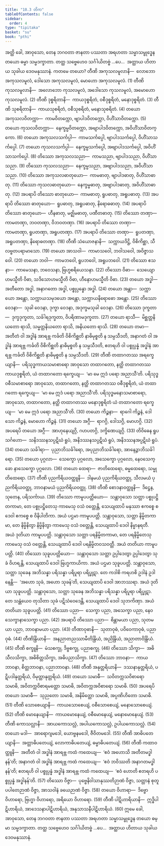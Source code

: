 ```yaml
---
title: "10.3 တိက"
tableOfContents: false
sidebar:
  order: 4
type: "tipitaka"
basket: "su"
book: "pthi"
---
```



<DynamicBreadcrumb />

<Division number="305" book="pthi">

<Paragraph number="818" book="pthi">
အတ္ထိ ခေါ, အာဝုသော, တေန ဘဂဝတာ ဇာနတာ ပဿတာ အရဟတာ သမ္မာသမ္ဗုဒ္ဓေန တယော ဓမ္မာ သမ္မဒက္ခာတာ. တတ္ထ သဗ္ဗေဟေဝ သင်္ဂါယိတဗ္ဗံ …ပေ…  အတ္ထာယ ဟိတာယ သုခါယ ဒေဝမနုဿာနံ. ကတမေ တယော?
</Paragraph>

<Paragraph number="819" book="pthi">
တီဏိ အကုသလမူလာနိ—  လောဘော အကုသလမူလံ, ဒေါသော အကုသလမူလံ, မောဟော အကုသလမူလံ. (1)
</Paragraph>

<Paragraph number="820" book="pthi">
တီဏိ ကုသလမူလာနိ—  အလောဘော ကုသလမူလံ, အဒေါသော ကုသလမူလံ, အမောဟော ကုသလမူလံ. (2)
</Paragraph>

<Paragraph number="821" book="pthi">
တီဏိ ဒုစ္စရိတာနိ—  ကာယဒုစ္စရိတံ, ဝစီဒုစ္စရိတံ, မနောဒုစ္စရိတံ. (3)
</Paragraph>

<Paragraph number="822" book="pthi">
တီဏိ သုစရိတာနိ—  ကာယသုစရိတံ, ဝစီသုစရိတံ, မနောသုစရိတံ. (4)
</Paragraph>

<Paragraph number="823" book="pthi">
တယော အကုသလဝိတက္ကာ—  ကာမဝိတက္ကော, ဗျာပါဒဝိတက္ကော, ဝိဟိံသာဝိတက္ကော. (5)
</Paragraph>

<Paragraph number="824" book="pthi">
တယော ကုသလဝိတက္ကာ—  နေက္ခမ္မဝိတက္ကော, အဗျာပါဒဝိတက္ကော, အဝိဟိံသာဝိတက္ကော. (6)
</Paragraph>

<Paragraph number="825" book="pthi">
တယော အကုသလသင်္ကပ္ပါ—  ကာမသင်္ကပ္ပေါ, ဗျာပါဒသင်္ကပ္ပေါ, ဝိဟိံသာသင်္ကပ္ပေါ. (7)
</Paragraph>

<Paragraph number="826" book="pthi">
တယော ကုသလသင်္ကပ္ပါ—  နေက္ခမ္မသင်္ကပ္ပေါ, အဗျာပါဒသင်္ကပ္ပေါ, အဝိဟိံသာသင်္ကပ္ပေါ. (8)
</Paragraph>

<Paragraph number="827" book="pthi">
တိဿော အကုသလသညာ—  ကာမသညာ, ဗျာပါဒသညာ, ဝိဟိံသာသညာ. (9)
</Paragraph>

<Paragraph number="828" book="pthi">
တိဿော ကုသလသညာ—  နေက္ခမ္မသညာ, အဗျာပါဒသညာ, အဝိဟိံသာသညာ. (10)
</Paragraph>

<Paragraph number="829" book="pthi">
တိဿော အကုသလဓာတုယော—  ကာမဓာတု, ဗျာပါဒဓာတု, ဝိဟိံသာဓာတု. (11)
</Paragraph>

<Paragraph number="830" book="pthi">
တိဿော ကုသလဓာတုယော—  နေက္ခမ္မဓာတု, အဗျာပါဒဓာတု, အဝိဟိံသာဓာတု. (12)
</Paragraph>

<Paragraph number="831" book="pthi">
အပရာပိ တိဿော ဓာတုယော—  ကာမဓာတု, ရူပဓာတု, အရူပဓာတု. (13)
</Paragraph>

<Paragraph number="832" book="pthi">
အပရာပိ တိဿော ဓာတုယော—  ရူပဓာတု, အရူပဓာတု, နိရောဓဓာတု. (14)
</Paragraph>

<Paragraph number="833" book="pthi">
အပရာပိ တိဿော ဓာတုယော—  ဟီနဓာတု, မဇ္ဈိမဓာတု, ပဏီတဓာတု. (15)
</Paragraph>

<Paragraph number="834" book="pthi">
တိဿော တဏှာ—  ကာမတဏှာ, ဘဝတဏှာ, ဝိဘဝတဏှာ. (16)
</Paragraph>

<Paragraph number="835" book="pthi">
အပရာပိ တိဿော တဏှာ—  ကာမတဏှာ, ရူပတဏှာ, အရူပတဏှာ. (17)
</Paragraph>

<Paragraph number="836" book="pthi">
အပရာပိ တိဿော တဏှာ—  ရူပတဏှာ, အရူပတဏှာ, နိရောဓတဏှာ. (18)
</Paragraph>

<Paragraph number="837" book="pthi">
တီဏိ သံယောဇနာနိ—  သက္ကာယဒိဋ္ဌိ, ဝိစိကိစ္ဆာ, သီလဗ္ဗတပရာမာသော. (19)
</Paragraph>

<Paragraph number="838" book="pthi">
တယော အာသဝါ—  ကာမာသဝေါ, ဘဝါသဝေါ, အဝိဇ္ဇာသဝေါ. (20)
</Paragraph>

<Paragraph number="839" book="pthi">
တယော ဘဝါ—  ကာမဘဝေါ, ရူပဘဝေါ, အရူပဘဝေါ. (21)
</Paragraph>

<Paragraph number="840" book="pthi">
တိဿော ဧသနာ—  ကာမေသနာ, ဘဝေသနာ, ဗြဟ္မစရိယေသနာ. (22)
</Paragraph>

<Paragraph number="841" book="pthi">
တိဿော ဝိဓာ—  သေယျောဟမသ္မီတိ ဝိဓာ, သဒိသောဟမသ္မီတိ ဝိဓာ, ဟီနောဟမသ္မီတိ ဝိဓာ. (23)
</Paragraph>

<Paragraph number="842" book="pthi">
တယော အဒ္ဓါ—  အတီတော အဒ္ဓါ, အနာဂတော အဒ္ဓါ, ပစ္စုပ္ပန္နော အဒ္ဓါ. (24)
</Paragraph>

<Paragraph number="843" book="pthi">
တယော အန္တာ—  သက္ကာယော အန္တော, သက္ကာယသမုဒယော အန္တော, သက္ကာယနိရောဓော အန္တော. (25)
</Paragraph>

<Paragraph number="844" book="pthi">
တိဿော ဝေဒနာ—  သုခါ ဝေဒနာ, ဒုက္ခာ ဝေဒနာ, အဒုက္ခမသုခါ ဝေဒနာ. (26)
</Paragraph>

<Paragraph number="845" book="pthi">
တိဿော ဒုက္ခတာ—  ဒုက္ခဒုက္ခတာ, သင်္ခါရဒုက္ခတာ, ဝိပရိဏာမဒုက္ခတာ. (27)
</Paragraph>

<Paragraph number="846" book="pthi">
တယော ရာသီ—  မိစ္ဆတ္တနိယတော ရာသိ, သမ္မတ္တနိယတော ရာသိ, အနိယတော ရာသိ. (28)
</Paragraph>

<Paragraph number="847" book="pthi">
တယော တမာ—  အတီတံ ဝါ အဒ္ဓါနံ အာရဗ္ဘ ကင်္ခတိ ဝိစိကိစ္ဆတိ နာဓိမုစ္စတိ န သမ္ပသီဒတိ, အနာဂတံ ဝါ အဒ္ဓါနံ အာရဗ္ဘ ကင်္ခတိ ဝိစိကိစ္ဆတိ နာဓိမုစ္စတိ န သမ္ပသီဒတိ, ဧတရဟိ ဝါ ပစ္စုပ္ပန္နံ အဒ္ဓါနံ အာရဗ္ဘ ကင်္ခတိ ဝိစိကိစ္ဆတိ နာဓိမုစ္စတိ န သမ္ပသီဒတိ. (29)
</Paragraph>

<Paragraph number="848" book="pthi">
တီဏိ တထာဂတဿ အရက္ခေယျာနိ—  ပရိသုဒ္ဓကာယသမာစာရော အာဝုသော တထာဂတော, နတ္ထိ တထာဂတဿ ကာယဒုစ္စရိတံ, ယံ တထာဂတော ရက္ခေယျ—  ‘မာ မေ ဣဒံ ပရော အညာသီ’တိ. ပရိသုဒ္ဓဝစီသမာစာရော အာဝုသော, တထာဂတော, နတ္ထိ တထာဂတဿ ဝစီဒုစ္စရိတံ, ယံ တထာဂတော ရက္ခေယျ—  ‘မာ မေ ဣဒံ ပရော အညာသီ’တိ. ပရိသုဒ္ဓမနောသမာစာရော, အာဝုသော, တထာဂတော, နတ္ထိ တထာဂတဿ မနောဒုစ္စရိတံ ယံ တထာဂတော ရက္ခေယျ—  ‘မာ မေ ဣဒံ ပရော အညာသီ’တိ. (30)
</Paragraph>

<Paragraph number="849" book="pthi">
တယော ကိဉ္စနာ—  ရာဂေါ ကိဉ္စနံ, ဒေါသော ကိဉ္စနံ, မောဟော ကိဉ္စနံ. (31)
</Paragraph>

<Paragraph number="850" book="pthi">
တယော အဂ္ဂီ—  ရာဂဂ္ဂိ, ဒေါသဂ္ဂိ, မောဟဂ္ဂိ. (32)
</Paragraph>

<Paragraph number="851" book="pthi">
အပရေပိ တယော အဂ္ဂီ—  အာဟုနေယျဂ္ဂိ, ဂဟပတဂ္ဂိ, ဒက္ခိဏေယျဂ္ဂိ. (33)
</Paragraph>

<Paragraph number="852" book="pthi">
တိဝိဓေန ရူပသင်္ဂဟော—  သနိဒဿနသပ္ပဋိဃံ ရူပံ, အနိဒဿနသပ္ပဋိဃံ ရူပံ, အနိဒဿနအပ္ပဋိဃံ ရူပံ. (34)
</Paragraph>

<Paragraph number="853" book="pthi">
တယော သင်္ခါရာ—  ပုညာဘိသင်္ခါရော, အပုညာဘိသင်္ခါရော, အာနေဉ္ဇာဘိသင်္ခါရော. (35)
</Paragraph>

<Paragraph number="854" book="pthi">
တယော ပုဂ္ဂလာ—  သေက္ခော ပုဂ္ဂလော, အသေက္ခော ပုဂ္ဂလော, နေဝသေက္ခော နာသေက္ခော ပုဂ္ဂလော. (36)
</Paragraph>

<Paragraph number="855" book="pthi">
တယော ထေရာ—  ဇာတိထေရော, ဓမ္မထေရော, သမ္မုတိထေရော. (37)
</Paragraph>

<Paragraph number="856" book="pthi">
တီဏိ ပုညကိရိယဝတ္ထူနိ—  ဒါနမယံ ပုညကိရိယဝတ္ထု, သီလမယံ ပုညကိရိယဝတ္ထု, ဘာဝနာမယံ ပုညကိရိယဝတ္ထု. (38)
</Paragraph>

<Paragraph number="857" book="pthi">
တီဏိ စောဒနာဝတ္ထူနိ—  ဒိဋ္ဌေန, သုတေန, ပရိသင်္ကာယ. (39)
</Paragraph>

<Paragraph number="858" book="pthi">
တိဿော ကာမူပပတ္တိယော—  သန္တာဝုသော သတ္တာ ပစ္စုပဋ္ဌိတကာမာ, တေ ပစ္စုပဋ္ဌိတေသု ကာမေသု ဝသံ ဝတ္တေန္တိ, သေယျထာပိ မနုဿာ ဧကစ္စေ စ ဒေဝါ ဧကစ္စေ စ ဝိနိပါတိကာ. အယံ ပဌမာ ကာမူပပတ္တိ. သန္တာဝုသော, သတ္တာ နိမ္မိတကာမာ, တေ နိမ္မိနိတွာ နိမ္မိနိတွာ ကာမေသု ဝသံ ဝတ္တေန္တိ, သေယျထာပိ ဒေဝါ နိမ္မာနရတီ. အယံ ဒုတိယာ ကာမူပပတ္တိ. သန္တာဝုသော သတ္တာ ပရနိမ္မိတကာမာ, တေ ပရနိမ္မိတေသု ကာမေသု ဝသံ ဝတ္တေန္တိ, သေယျထာပိ ဒေဝါ ပရနိမ္မိတဝသဝတ္တီ. အယံ တတိယာ ကာမူပပတ္တိ. (40)
</Paragraph>

<Paragraph number="859" book="pthi">
တိဿော သုခူပပတ္တိယော—  သန္တာဝုသော သတ္တာ ဥပ္ပါဒေတွာ ဥပ္ပါဒေတွာ သုခံ ဝိဟရန္တိ, သေယျထာပိ ဒေဝါ ဗြဟ္မကာယိကာ. အယံ ပဌမာ သုခူပပတ္တိ. သန္တာဝုသော, သတ္တာ သုခေန အဘိသန္နာ ပရိသန္နာ ပရိပူရာ ပရိပ္ဖုဋာ. တေ ကဒါစိ ကရဟစိ ဥဒါနံ ဥဒါနေန္တိ—  ‘အဟော သုခံ, အဟော သုခန်’တိ, သေယျထာပိ ဒေဝါ အာဘဿရာ. အယံ ဒုတိယာ သုခူပပတ္တိ. သန္တာဝုသော, သတ္တာ သုခေန အဘိသန္နာ ပရိသန္နာ ပရိပူရာ ပရိပ္ဖုဋာ. တေ သန္တံယေဝ တုသိတာ သုခံ ပဋိသံဝေဒေန္တိ, သေယျထာပိ ဒေဝါ သုဘကိဏှာ. အယံ တတိယာ သုခူပပတ္တိ. (41)
</Paragraph>

<Paragraph number="860" book="pthi">
တိဿော ပညာ—  သေက္ခာ ပညာ, အသေက္ခာ ပညာ, နေဝသေက္ခာနာသေက္ခာ ပညာ. (42)
</Paragraph>

<Paragraph number="861" book="pthi">
အပရာပိ တိဿော ပညာ—  စိန္တာမယာ ပညာ, သုတမယာ ပညာ, ဘာဝနာမယာ ပညာ. (43)
</Paragraph>

<Paragraph number="862" book="pthi">
တီဏာဝုဓာနိ—  သုတာဝုဓံ, ပဝိဝေကာဝုဓံ, ပညာဝုဓံ. (44)
</Paragraph>

<Paragraph number="863" book="pthi">
တီဏိန္ဒြိယာနိ—  အနညာတညဿာမီတိန္ဒြိယံ, အညိန္ဒြိယံ, အညာတာဝိန္ဒြိယံ. (45)
</Paragraph>

<Paragraph number="864" book="pthi">
တီဏိ စက္ခူနိ—  မံသစက္ခု, ဒိဗ္ဗစက္ခု, ပညာစက္ခု. (46)
</Paragraph>

<Paragraph number="865" book="pthi">
တိဿော သိက္ခာ—  အဓိသီလသိက္ခာ, အဓိစိတ္တသိက္ခာ, အဓိပညာသိက္ခာ. (47)
</Paragraph>

<Paragraph number="866" book="pthi">
တိဿော ဘာဝနာ—  ကာယဘာဝနာ, စိတ္တဘာဝနာ, ပညာဘာဝနာ. (48)
</Paragraph>

<Paragraph number="867" book="pthi">
တီဏိ အနုတ္တရိယာနိ—  ဒဿနာနုတ္တရိယံ, ပဋိပဒါနုတ္တရိယံ, ဝိမုတ္တာနုတ္တရိယံ. (49)
</Paragraph>

<Paragraph number="868" book="pthi">
တယော သမာဓီ—  သဝိတက္ကသဝိစာရော သမာဓိ, အဝိတက္ကဝိစာရမတ္တော သမာဓိ, အဝိတက္ကအဝိစာရော သမာဓိ. (50)
</Paragraph>

<Paragraph number="869" book="pthi">
အပရေပိ တယော သမာဓီ—  သုညတော သမာဓိ, အနိမိတ္တော သမာဓိ, အပ္ပဏိဟိတော သမာဓိ. (51)
</Paragraph>

<Paragraph number="870" book="pthi">
တီဏိ သောစေယျာနိ—  ကာယသောစေယျံ, ဝစီသောစေယျံ, မနောသောစေယျံ. (52)
</Paragraph>

<Paragraph number="871" book="pthi">
တီဏိ မောနေယျာနိ—  ကာယမောနေယျံ, ဝစီမောနေယျံ, မနောမောနေယျံ. (53)
</Paragraph>

<Paragraph number="872" book="pthi">
တီဏိ ကောသလ္လာနိ—  အာယကောသလ္လံ, အပါယကောသလ္လံ, ဥပါယကောသလ္လံ. (54)
</Paragraph>

<Paragraph number="873" book="pthi">
တယော မဒါ—  အာရောဂျမဒေါ, ယောဗ္ဗနမဒေါ, ဇီဝိတမဒေါ. (55)
</Paragraph>

<Paragraph number="874" book="pthi">
တီဏိ အာဓိပတေယျာနိ—  အတ္တာဓိပတေယျံ, လောကာဓိပတေယျံ, ဓမ္မာဓိပတေယျံ. (56)
</Paragraph>

<Paragraph number="875" book="pthi">
တီဏိ ကထာဝတ္ထူနိ—  အတီတံ ဝါ အဒ္ဓါနံ အာရဗ္ဘ ကထံ ကထေယျ—  ‘ဧဝံ အဟောသိ အတီတမဒ္ဓါနန်’တိ; အနာဂတံ ဝါ အဒ္ဓါနံ အာရဗ္ဘ ကထံ ကထေယျ—  ‘ဧဝံ ဘဝိဿတိ အနာဂတမဒ္ဓါနန်’တိ; ဧတရဟိ ဝါ ပစ္စုပ္ပန္နံ အဒ္ဓါနံ အာရဗ္ဘ ကထံ ကထေယျ—  ‘ဧဝံ ဟောတိ ဧတရဟိ ပစ္စုပ္ပန္နံ အဒ္ဓါနန်’တိ. (57)
</Paragraph>

<Paragraph number="876" book="pthi">
တိဿော ဝိဇ္ဇာ—  ပုဗ္ဗေနိဝါသာနုဿတိဉာဏံ ဝိဇ္ဇာ, သတ္တာနံ စုတူပပါတေဉာဏံ ဝိဇ္ဇာ, အာသဝါနံ ခယေဉာဏံ ဝိဇ္ဇာ. (58)
</Paragraph>

<Paragraph number="877" book="pthi">
တယော ဝိဟာရာ—  ဒိဗ္ဗော ဝိဟာရော, ဗြဟ္မာ ဝိဟာရော, အရိယော ဝိဟာရော. (59)
</Paragraph>

<Paragraph number="878" book="pthi">
တီဏိ ပါဋိဟာရိယာနိ—  ဣဒ္ဓိပါဋိဟာရိယံ, အာဒေသနာပါဋိဟာရိယံ, အနုသာသနီပါဋိဟာရိယံ. (60)
</Paragraph>

<Paragraph number="879" book="pthi">
ဣမေ ခေါ, အာဝုသော, တေန ဘဂဝတာ ဇာနတာ ပဿတာ အရဟတာ သမ္မာသမ္ဗုဒ္ဓေန တယော ဓမ္မာ သမ္မဒက္ခာတာ. တတ္ထ သဗ္ဗေဟေဝ သင်္ဂါယိတဗ္ဗံ …ပေ…  အတ္ထာယ ဟိတာယ သုခါယ ဒေဝမနုဿာနံ.
</Paragraph>
</Division>